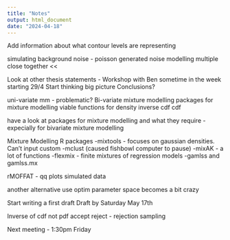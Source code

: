 ```yaml
---
title: "Notes"
output: html_document
date: "2024-04-18"
---
```


Add information about what contour levels are representing

simulating background noise - poisson generated noise
modelling multiple close together << 

Look at other thesis statements - Workshop with Ben sometime in the week starting 29/4
Start thinking big picture
Conclusions?

uni-variate mm - problematic?
Bi-variate mixture modelling
packages for mixture modelling
viable functions for density
inverse cdf
cdf

have a look at packages for mixture modelling and what they require - expecially for bivariate mixture modelling

Mixture Modelling R packages
-mixtools - focuses on gaussian densities. Can't input custom
-mclust (caused fishbowl computer to pause) 
-mixAK - a lot of functions
-flexmix - finite mixtures of regression models
-gamlss and gamlss.mx


rMOFFAT - qq plots
simulated data

another alternative
use optim 
parameter space becomes a bit crazy

Start writing a first draft
Draft by Saturday May 17th



Inverse of cdf
not pdf
accept reject - rejection sampling


Next meeting - 1:30pm Friday